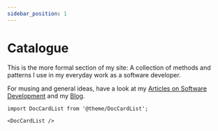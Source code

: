 ```yaml
---
sidebar_position: 1
---
```


# Catalogue

This is the more formal section of my site: A collection of methods and patterns I use in my everyday work as
a software developer.

For musing and general ideas, have a look at my [Articles on Software Development](/docs/articles/index.mdx)
and my [Blog](/blog).


```mdx-code-block
import DocCardList from '@theme/DocCardList';

<DocCardList />
```
